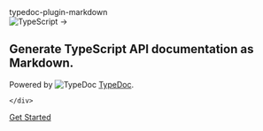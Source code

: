 
<section className="px-4 mx-auto w-full max-w-7xl h-64">
  <div   className="flex flex-col gap-14 items-center mt-10">
    <div className="flex flex-col gap-8 justify-center items-center w-full">
          <span className="text-6xl font-black lg:text-6xl text-center">
        typedoc-plugin-markdown
      </span>
      <div className="flex md:flex-row items-center text-3xl">
        <Image src="/logos/ts-logo.png" alt="TypeScript" width={54} height={54} />
        <span className="px-2"> → </span>
        <div style={{ width: '90px' }}>
          <FontAwesomeIcon icon={faMarkdown} />
        </div>
      </div>
      <div className="text-2xl text-center lg:text-2xl">
        <h1>Generate TypeScript API documentation as Markdown.</h1>
        <div className="pt-8 text-xl">
          Powered by
          <Image
            src="/logos/typedoc-logo.png"  
            alt="TypeDoc"
            width={30}
            height={30}
            style={{ display: 'inline' }}
          /> <a href="https://typedoc.org" className="hover:underline" target="_blank">TypeDoc</a>.
        </div>
      </div>
    </div>

    </div>

  <div className="flex flex-row justify-center pt-8 w-full">
    <a
      href="/docs"
      className="text-white bg-gray-800 hover:bg-gray-900 focus:outline-none focus:ring-4 focus:ring-gray-300 font-medium rounded-lg text-xl px-5 py-2.5 me-2 mb-2 dark:bg-gray-800 dark:hover:bg-gray-700 dark:focus:ring-gray-700 dark:border-gray-700"
    >
          <p>Get Started</p>
    </a>
   </div>
</section>
